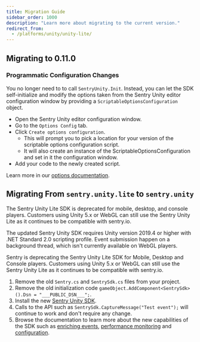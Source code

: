 ```yaml
---
title: Migration Guide
sidebar_order: 1000
description: "Learn more about migrating to the current version."
redirect_from:
  - /platforms/unity/unity-lite/
---
```


## Migrating to 0.11.0

### Programmatic Configuration Changes

You no longer need to to call `SentryUnity.Init`. Instead, you can let the SDK self-initialize and modify the options taken from the Sentry Unity editor configuration window by providing a `ScriptableOptionsConfiguration` object.

- Open the Sentry Unity editor configuration window.
- Go to the `Options Config` tab.
- Click `Create options configuration`.
  - This will prompt you to pick a location for your version of the scriptable options configuration script.
  - It will also create an instance of the ScriptableOptionsConfiguration and set in it the configuration window.
- Add your code to the newly created script.

Learn more in our [options documentation](/platforms/unity/configuration/options/).

## Migrating From `sentry.unity.lite` to `sentry.unity`

<Note>

The Sentry Unity Lite SDK is deprecated for mobile, desktop, and console players.
Customers using Unity 5.x or WebGL can still use the Sentry Unity Lite as it continues to be compatible with sentry.io.

The updated Sentry Unity SDK requires Unity version 2019.4 or higher with .NET Standard 2.0 scripting profile.
Event submission happen on a background thread, which isn't currently available on WebGL players.

</Note>

Sentry is deprecating the Sentry Unity Lite SDK for Mobile, Desktop and Console players.
Customers using Unity 5.x or WebGL can still use the Sentry Unity Lite as it continues to be compatible with sentry.io.

1. Remove the old `Sentry.cs` and `SentrySdk.cs` files from your project.
2. Remove the old initialization code `gameObject.AddComponent<SentrySdk>().Dsn = "___PUBLIC_DSN___";`.
3. Install the new [Sentry Unity SDK](/platforms/unity/).
4. Calls to the API such as `SentrySdk.CaptureMessage("Test event");` will continue to work and don't require any change.
5. Browse the documentation to learn more about the new capabilities of the SDK such as [enriching events](/platforms/unity/enriching-events/), [performance monitoring](/platforms/unity/performance/) and [configuration](/platforms/unity/configuration/).
